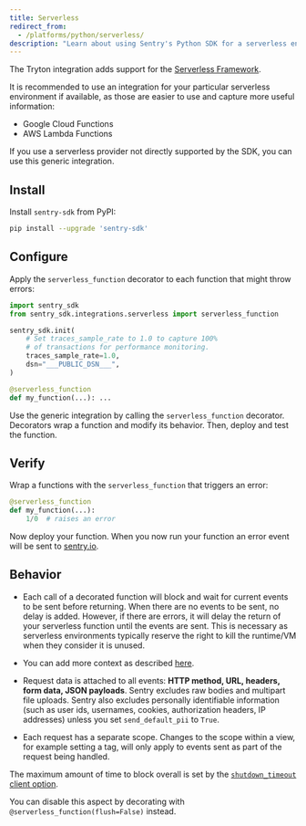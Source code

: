 ```yaml
---
title: Serverless
redirect_from:
  - /platforms/python/serverless/
description: "Learn about using Sentry's Python SDK for a serverless environment."
---
```


The Tryton integration adds support for the [Serverless Framework](https://www.serverless.com/).

It is recommended to use an integration for your particular serverless environment if available, as those are easier to use and capture more useful information:

- <Link to="/platforms/python/guides/gcp-functions">
    Google Cloud Functions
  </Link>
- <Link to="/platforms/python/guides/aws-lambda">AWS Lambda Functions</Link>

If you use a serverless provider not directly supported by the SDK, you can use this generic integration.

## Install

Install `sentry-sdk` from PyPI:

```bash
pip install --upgrade 'sentry-sdk'
```

## Configure

Apply the `serverless_function` decorator to each function that might throw errors:

<SignInNote />

```python
import sentry_sdk
from sentry_sdk.integrations.serverless import serverless_function

sentry_sdk.init(
    # Set traces_sample_rate to 1.0 to capture 100%
    # of transactions for performance monitoring.
    traces_sample_rate=1.0,
    dsn="___PUBLIC_DSN___",
)

@serverless_function
def my_function(...): ...
```

Use the generic integration by calling the `serverless_function` decorator.
Decorators wrap a function and modify its behavior. Then, deploy and test the function.

## Verify

Wrap a functions with the `serverless_function` that triggers an error:

```python
@serverless_function
def my_function(...):
    1/0  # raises an error
```

Now deploy your function. When you now run your function an error event will be sent to [sentry.io](https://sentry.io).

## Behavior

- Each call of a decorated function will block and wait for current events to be sent before returning. When there are no events to be sent, no delay is added. However, if there are errors, it will delay the return of your serverless function until the events are sent. This is necessary as serverless environments typically reserve the right to kill the runtime/VM when they consider it is unused.
- You can add more context as described [here](enriching-events/context/).
- Request data is attached to all events: **HTTP method, URL, headers, form data, JSON payloads**. Sentry excludes raw bodies and multipart file uploads. Sentry also excludes personally identifiable information (such as user ids, usernames, cookies, authorization headers, IP addresses) unless you set `send_default_pii` to `True`.

- Each request has a separate scope. Changes to the scope within a view, for example setting a tag, will only apply to events sent as part of the request being handled.

The maximum amount of time to block overall is set by the [`shutdown_timeout` client option](configuration/options/#shutdown-timeout).

You can disable this aspect by decorating with `@serverless_function(flush=False)` instead.
